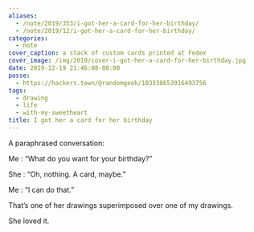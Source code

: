 ```yaml
---
aliases:
  - /note/2019/353/i-got-her-a-card-for-her-birthday/
  - /note/2019/12/i-got-her-a-card-for-her-birthday/
categories:
  - note
cover_caption: a stack of custom cards printed at Fedex
cover_image: /img/2019/cover-i-got-her-a-card-for-her-birthday.jpg
date: 2019-12-19 21:46:08-08:00
posse:
  - https://hackers.town/@randomgeek/103338653916493756
tags:
  - drawing
  - life
  - with-my-sweetheart
title: I got her a card for her birthday
---
```


A paraphrased conversation:

Me
: “What do you want for your birthday?”

She
: “Oh, nothing. A card, maybe.”

Me
: “I can do that.”

That’s one of her drawings superimposed over one of my drawings.

She loved it.
